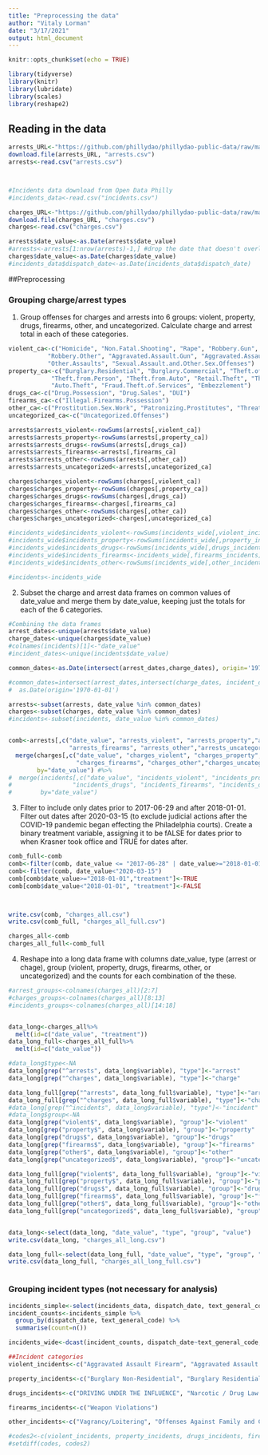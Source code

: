 ```yaml
---
title: "Preprocessing the data"
author: "Vitaly Lorman"
date: "3/17/2021"
output: html_document
---
```


```r
knitr::opts_chunk$set(echo = TRUE)
```

```r
library(tidyverse)
library(knitr)
library(lubridate)
library(scales)
library(reshape2)
```

## Reading in the data

```r
arrests_URL<-"https://github.com/phillydao/phillydao-public-data/raw/master/docs/data/arrest_data_daily_citywide.csv"
download.file(arrests_URL, "arrests.csv")
arrests<-read.csv("arrests.csv")



#Incidents data download from Open Data Philly
#incidents_data<-read.csv("incidents.csv")

charges_URL<-"https://github.com/phillydao/phillydao-public-data/raw/master/docs/data/charges_data_daily_citywide.csv"
download.file(charges_URL, "charges.csv")
charges<-read.csv("charges.csv")

arrests$date_value<-as.Date(arrests$date_value)
#arrests<-arrests[1:nrow(arrests)-1,] #drop the date that doesn't overlap with charges
charges$date_value<-as.Date(charges$date_value)
#incidents_data$dispatch_date<-as.Date(incidents_data$dispatch_date)
```

##Preprocessing

### Grouping charge/arrest types

1. Group offenses for charges and arrests into 6 groups: violent, property, drugs, firearms, other, and uncategorized. Calculate charge and arrest total in each of these categories.
```r
violent_ca<-c("Homicide", "Non.Fatal.Shooting", "Rape", "Robbery.Gun",
           "Robbery.Other", "Aggravated.Assault.Gun", "Aggravated.Assault.Other",
           "Other.Assaults", "Sexual.Assault.and.Other.Sex.Offenses")
property_ca<-c("Burglary.Residential", "Burglary.Commercial", "Theft.of.Motor.Vehicle.Tag",
            "Theft.from.Person", "Theft.from.Auto", "Retail.Theft", "Theft",
            "Auto.Theft", "Fraud.Theft.of.Services", "Embezzlement")
drugs_ca<-c("Drug.Possession", "Drug.Sales", "DUI")
firearms_ca<-c("Illegal.Firearms.Possession")
other_ca<-c("Prostitution.Sex.Work", "Patronizing.Prostitutes", "Threats.of.Violence")
uncategorized_ca<-c("Uncategorized.Offenses")

arrests$arrests_violent<-rowSums(arrests[,violent_ca])
arrests$arrests_property<-rowSums(arrests[,property_ca])
arrests$arrests_drugs<-rowSums(arrests[,drugs_ca])
arrests$arrests_firearms<-arrests[,firearms_ca]
arrests$arrests_other<-rowSums(arrests[,other_ca])
arrests$arrests_uncategorized<-arrests[,uncategorized_ca]

charges$charges_violent<-rowSums(charges[,violent_ca])
charges$charges_property<-rowSums(charges[,property_ca])
charges$charges_drugs<-rowSums(charges[,drugs_ca])
charges$charges_firearms<-charges[,firearms_ca]
charges$charges_other<-rowSums(charges[,other_ca])
charges$charges_uncategorized<-charges[,uncategorized_ca]

#incidents_wide$incidents_violent<-rowSums(incidents_wide[,violent_incidents])
#incidents_wide$incidents_property<-rowSums(incidents_wide[,property_incidents])
#incidents_wide$incidents_drugs<-rowSums(incidents_wide[,drugs_incidents])
#incidents_wide$incidents_firearms<-incidents_wide[,firearms_incidents]
#incidents_wide$incidents_other<-rowSums(incidents_wide[,other_incidents])

#incidents<-incidents_wide
```

2. Subset the charge and arrest data frames on common values of date_value and merge them by date_value, keeping just the totals for each of the 6 categories. 
```r
#Combining the data frames
arrest_dates<-unique(arrests$date_value)
charge_dates<-unique(charges$date_value)
#colnames(incidents)[1]<-"date_value"
#incident_dates<-unique(incidents$date_value)

common_dates<-as.Date(intersect(arrest_dates,charge_dates), origin='1970-01-01')

#common_dates=intersect(arrest_dates,intersect(charge_dates, incident_dates)) %>%
#  as.Date(origin='1970-01-01')

arrests<-subset(arrests, date_value %in% common_dates)
charges<-subset(charges, date_value %in% common_dates)
#incidents<-subset(incidents, date_value %in% common_dates)


comb<-arrests[,c("date_value", "arrests_violent", "arrests_property","arrests_drugs",
                 "arrests_firearms", "arrests_other","arrests_uncategorized")] %>%
  merge(charges[,c("date_value", "charges_violent", "charges_property","charges_drugs",
                   "charges_firearms", "charges_other","charges_uncategorized")],
        by="date_value") #%>%
#  merge(incidents[,c("date_value", "incidents_violent", "incidents_property",
#                 "incidents_drugs", "incidents_firearms", "incidents_other")],
#        by="date_value")
```

3. Filter to include only dates prior to 2017-06-29 and after 2018-01-01. Filter out dates after 2020-03-15 (to exclude judicial actions after the COVID-19 pandemic began effecting the Philadelphia courts). Create a binary treatment variable, assigning it to be fALSE for dates prior to when Krasner took office and TRUE for dates after.
```r
comb_full<-comb
comb<-filter(comb, date_value <= "2017-06-28" | date_value>="2018-01-01")
comb<-filter(comb, date_value<"2020-03-15")
comb[comb$date_value>="2018-01-01","treatment"]<-TRUE
comb[comb$date_value<"2018-01-01", "treatment"]<-FALSE



write.csv(comb, "charges_all.csv")
write.csv(comb_full, "charges_all_full.csv")

charges_all<-comb
charges_all_full<-comb_full
```




4. Reshape into a long data frame with columns date_value, type (arrest or chage), group (violent, property, drugs, firearms, other, or uncategorized) and the counts for each combination of the these.
```r

#arrest_groups<-colnames(charges_all)[2:7]
#charges_groups<-colnames(charges_all)[8:13]
#incidents_groups<-colnames(charges_all)[14:18]


data_long<-charges_all%>%
  melt(id=c("date_value", "treatment"))
data_long_full<-charges_all_full%>%
  melt(id=c("date_value"))

#data_long$type<-NA
data_long[grep("^arrests", data_long$variable), "type"]<-"arrest"
data_long[grep("^charges", data_long$variable), "type"]<-"charge"

data_long_full[grep("^arrests", data_long_full$variable), "type"]<-"arrest"
data_long_full[grep("^charges", data_long_full$variable), "type"]<-"charge"
#data_long[grep("^incidents", data_long$variable), "type"]<-"incident"
#data_long$group<-NA
data_long[grep("violent$", data_long$variable), "group"]<-"violent"
data_long[grep("property$", data_long$variable), "group"]<-"property"
data_long[grep("drugs$", data_long$variable), "group"]<-"drugs"
data_long[grep("firearms$", data_long$variable), "group"]<-"firearms"
data_long[grep("other$", data_long$variable), "group"]<-"other"
data_long[grep("uncategorized$", data_long$variable), "group"]<-"uncategorized"

data_long_full[grep("violent$", data_long_full$variable), "group"]<-"violent"
data_long_full[grep("property$", data_long_full$variable), "group"]<-"property"
data_long_full[grep("drugs$", data_long_full$variable), "group"]<-"drugs"
data_long_full[grep("firearms$", data_long_full$variable), "group"]<-"firearms"
data_long_full[grep("other$", data_long_full$variable), "group"]<-"other"
data_long_full[grep("uncategorized$", data_long_full$variable), "group"]<-"uncategorized"


data_long<-select(data_long, "date_value", "type", "group", "value")
write.csv(data_long, "charges_all_long.csv")

data_long_full<-select(data_long_full, "date_value", "type", "group", "value")
write.csv(data_long_full, "charges_all_long_full.csv")



```










### Grouping incident types (not necessary for analysis)
```r
incidents_simple<-select(incidents_data, dispatch_date, text_general_code)
incident_counts<-incidents_simple %>%
  group_by(dispatch_date, text_general_code) %>%
  summarise(count=n())

incidents_wide<-dcast(incident_counts, dispatch_date~text_general_code, value.var="count", fill=0)

##Incident categories
violent_incidents<-c("Aggravated Assault Firearm", "Aggravated Assault No Firearm", "Homicide - Criminal", "Homicide - Criminal ", "Homicide - Justifiable ", "Homicide - Gross Negligence", "Other Assaults", "Rape", "Robbery Firearm", "Robbery No Firearm")

property_incidents<-c("Burglary Non-Residential", "Burglary Residential", "Motor Vehicle Theft", "Theft from Vehicle", "Thefts", "Vandalism/Criminal Mischief", "Embezzlement", "Forgery and Counterfeiting", "Recovered Stolen Motor Vehicle", "Arson", "Fraud", "Receiving Stolen Property")

drugs_incidents<-c("DRIVING UNDER THE INFLUENCE", "Narcotic / Drug Law Violations",  "Liquor Law Violations", "Public Drunkenness")

firearms_incidents<-c("Weapon Violations")

other_incidents<-c("Vagrancy/Loitering", "Offenses Against Family and Children", "Gambling Violations", "All Other Offenses", "Disorderly Conduct", "Other Sex Offenses (Not Commercialized)","Prostitution and Commercialized Vice")

#codes2<-c(violent_incidents, property_incidents, drugs_incidents, firearms_incidents, other_incidents)
#setdiff(codes, codes2)



```













